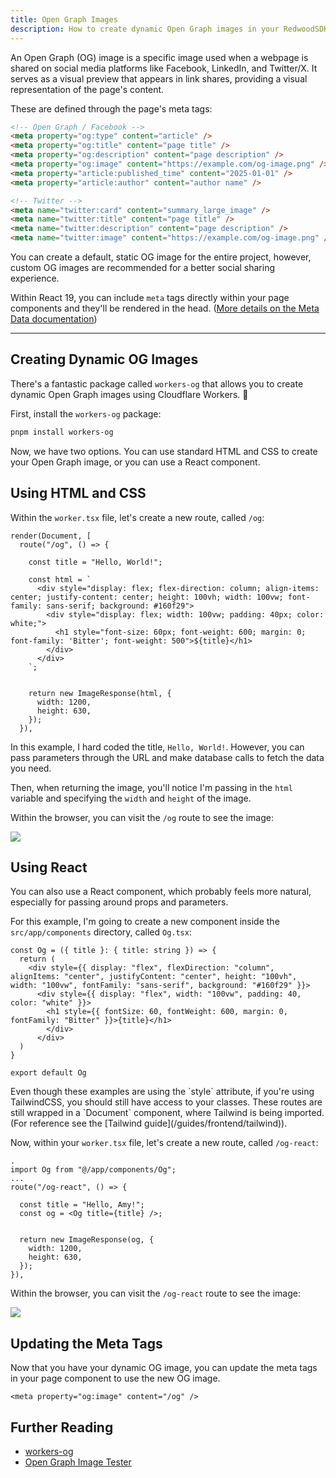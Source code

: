 ```yaml
---
title: Open Graph Images
description: How to create dynamic Open Graph images in your RedwoodSDK project
---
```



An Open Graph (OG) image is a specific image used when a webpage is shared on social media platforms like Facebook, LinkedIn, and Twitter/X. It serves as a visual preview that appears in link shares, providing a visual representation of the page's content.

These are defined through the page's meta tags:

```html
<!-- Open Graph / Facebook -->
<meta property="og:type" content="article" />
<meta property="og:title" content="page title" />
<meta property="og:description" content="page description" />
<meta property="og:image" content="https://example.com/og-image.png" />
<meta property="article:published_time" content="2025-01-01" />
<meta property="article:author" content="author name" />

<!-- Twitter -->
<meta name="twitter:card" content="summary_large_image" />
<meta name="twitter:title" content="page title" />
<meta name="twitter:description" content="page description" />
<meta name="twitter:image" content="https://example.com/og-image.png" />
```

You can create a default, static OG image for the entire project, however, custom OG images are recommended for a better social sharing experience.

Within React 19, you can include `meta` tags directly within your page components and they'll be rendered in the head. ([More details on the Meta Data documentation](/guides/frontend/metadata/))

---

## Creating Dynamic OG Images

There's a fantastic package called `workers-og` that allows you to create dynamic Open Graph images using Cloudflare Workers. 🙌

First, install the `workers-og` package:

```bash
pnpm install workers-og
```

Now, we have two options. You can use standard HTML and CSS to create your Open Graph image, or you can use a React component.

## Using HTML and CSS

Within the `worker.tsx` file, let's create a new route, called `/og`:

```tsx title="src/worker.tsx" {"1. Defined a Title": 3} {"2. Set up the HTML": 5} {"3. Return the Image": 14}
render(Document, [
  route("/og", () => {

    const title = "Hello, World!";

    const html = `
      <div style="display: flex; flex-direction: column; align-items: center; justify-content: center; height: 100vh; width: 100vw; font-family: sans-serif; background: #160f29">
        <div style="display: flex; width: 100vw; padding: 40px; color: white;">
          <h1 style="font-size: 60px; font-weight: 600; margin: 0; font-family: 'Bitter'; font-weight: 500">${title}</h1>
        </div>
      </div>
    `;


    return new ImageResponse(html, {
      width: 1200,
      height: 630,
    });
  }),
```

In this example, I hard coded the title, `Hello, World!`. However, you can pass parameters through the URL and make database calls to fetch the data you need.

Then, when returning the image, you'll notice I'm passing in the `html` variable and specifying the `width` and `height` of the image.

Within the browser, you can visit the `/og` route to see the image:

![](./images/og-html-example.png)

## Using React

You can also use a React component, which probably feels more natural, especially for passing around props and parameters.

For this example, I'm going to create a new component inside the `src/app/components` directory, called `Og.tsx`:

```tsx title="src/app/components/Og.tsx"
const Og = ({ title }: { title: string }) => {
  return (
    <div style={{ display: "flex", flexDirection: "column", alignItems: "center", justifyContent: "center", height: "100vh", width: "100vw", fontFamily: "sans-serif", background: "#160f29" }}>
      <div style={{ display: "flex", width: "100vw", padding: 40, color: "white" }}>
        <h1 style={{ fontSize: 60, fontWeight: 600, margin: 0, fontFamily: "Bitter" }}>{title}</h1>
        </div>
      </div>
  )
}

export default Og
```

<Aside title="Using TailwindCSS" type="note">
Even though these examples are using the `style` attribute, if you're using TailwindCSS, you should still have access to your classes. These routes are still wrapped in a `Document` component, where Tailwind is being imported. (For reference see the [Tailwind guide](/guides/frontend/tailwind)).
</Aside>

Now, within your `worker.tsx` file, let's create a new route, called `/og-react`:

```tsx title="src/worker.tsx" {"1. Import the Og Component": 1} {"2. Pass in the Title": 5} {"3. Return the Image": 9}
.
import Og from "@/app/components/Og";
...
route("/og-react", () => {

  const title = "Hello, Amy!";
  const og = <Og title={title} />;


  return new ImageResponse(og, {
    width: 1200,
    height: 630,
  });
}),
```

Within the browser, you can visit the `/og-react` route to see the image:

![](./images/og-react-example.png)

## Updating the Meta Tags

Now that you have your dynamic OG image, you can update the meta tags in your page component to use the new OG image.

```tsx title="src/app/pages/Home.tsx"
<meta property="og:image" content="/og" />
```

## Further Reading

- [workers-og](https://github.com/kvnang/workers-og/tree/main)
- [Open Graph Image Tester](https://www.opengraph.xyz/)